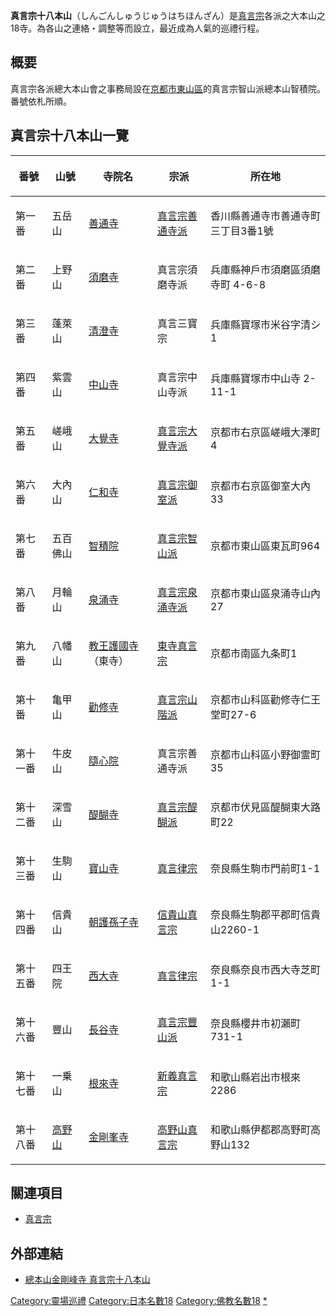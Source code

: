 '''真言宗十八本山'''（しんごんしゅうじゅうはちほんざん）是[[真言宗|真言宗]]各派之大本山之18寺。為各山之連絡・調整等而設立，最近成為人氣的巡禮行程。

== 概要 ==
真言宗各派總大本山會之事務局設在[[京都市|京都市]][[東山區_(日本)|東山區]]的真言宗智山派總本山智積院。番號依札所順。

== 真言宗十八本山一覽 ==
{| class="wikitable"
|-
! 番號 !! 山號 !! 寺院名 !! 宗派 !! 所在地
|-
! 第一番
| 五岳山 || [[善通寺|善通寺]] || [[真言宗善通寺派|真言宗善通寺派]] || 香川縣善通寺市善通寺町三丁目3番1號
|-
! 第二番
| 上野山 || [[須磨寺|須磨寺]] || 真言宗須磨寺派 || 兵庫縣神戶市須磨區須磨寺町 4-6-8
|-
! 第三番
| 蓬萊山 || [[清荒神清澄寺|清澄寺]] || 真言三寶宗 || 兵庫縣寶塚市米谷字清シ1
|-
! 第四番
| 紫雲山 || [[中山寺_(寶塚市)|中山寺]] || 真言宗中山寺派 || 兵庫縣寶塚市中山寺 2-11-1
|-
! 第五番
| 嵯峨山 || [[大覺寺_(京都)|大覺寺]] || [[真言宗大覺寺派|真言宗大覺寺派]] || 京都市右京區嵯峨大澤町4
|-
! 第六番
| 大內山 || [[仁和寺|仁和寺]] || [[真言宗御室派|真言宗御室派]] || 京都市右京區御室大內33
|-
! 第七番
| 五百佛山 || [[智積院|智積院]] || [[真言宗智山派|真言宗智山派]] || 京都市東山區東瓦町964
|-
! 第八番
| 月輪山 || [[泉涌寺|泉涌寺]] || [[真言宗泉涌寺派|真言宗泉涌寺派]] || 京都市東山區泉涌寺山內27
|-
! 第九番
| 八幡山 || [[教王護國寺|教王護國寺]]（東寺） || [[東寺真言宗|東寺真言宗]] || 京都市南區九条町1
|-
! 第十番
| 亀甲山 || [[勸修寺|勸修寺]] || [[真言宗山階派|真言宗山階派]] || 京都市山科區勸修寺仁王堂町27-6
|-
! 第十一番
| 牛皮山 || [[隨心院|隨心院]] || 真言宗善通寺派 || 京都市山科區小野御霊町35
|-
! 第十二番
| 深雪山 || [[醍醐寺|醍醐寺]] || [[真言宗醍醐派|真言宗醍醐派]] || 京都市伏見區醍醐東大路町22
|-
! 第十三番
| 生駒山 || [[寶山寺|寶山寺]] || [[真言律宗|真言律宗]] || 奈良縣生駒市門前町1-1
|-
! 第十四番
| 信貴山 || [[朝護孫子寺|朝護孫子寺]] || [[信貴山真言宗|信貴山真言宗]] || 奈良縣生駒郡平郡町信貴山2260-1
|-
! 第十五番
| 四王院 || [[西大寺_(奈良市)|西大寺]] || [[真言律宗|真言律宗]] || 奈良縣奈良市西大寺芝町1-1
|-
! 第十六番
| 豐山 || [[長谷寺|長谷寺]] || [[真言宗豐山派|真言宗豐山派]] || 奈良縣櫻井市初瀨町731-1
|-
! 第十七番
| 一乗山 || [[根來寺|根來寺]] || [[新義真言宗|新義真言宗]] || 和歌山縣岩出市根來2286
|-
! 第十八番
| [[高野山|高野山]] || [[金剛峯寺|金剛峯寺]] || [[高野山真言宗|高野山真言宗]] || 和歌山縣伊都郡高野町高野山132
|}

== 關連項目 ==
*[[真言宗|真言宗]]

== 外部連結 ==
*[http://www.koyasan.or.jp/shingonshu/about/shingon_18honzan.html 總本山金剛峰寺 真言宗十八本山] {{Wayback|url=http://www.koyasan.or.jp/shingonshu/about/shingon_18honzan.html |date=20150315174751 }}

[[Category:靈場巡禮|Category:靈場巡禮]]
[[Category:日本名數18|Category:日本名數18]]
[[Category:佛教名數18|Category:佛教名數18]]
[[Category:真言宗佛寺|*]]